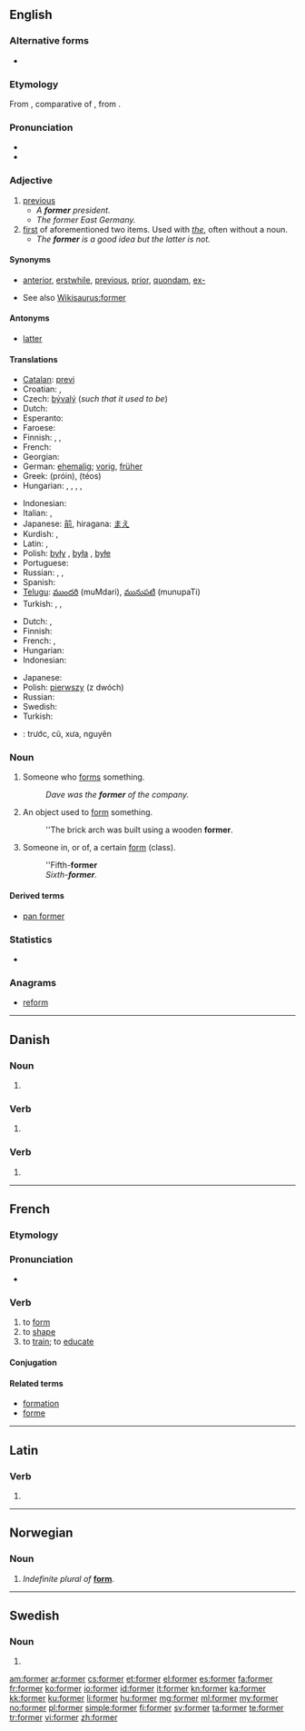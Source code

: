==English==

===Alternative forms===
* {{l|en|fmr}}

===Etymology===
From {{etyl|enm}} {{term|former|lang=enm}}, comparative of {{term|forme||first|lang=enm}}, from {{etyl|ang}} {{term|forma||first|lang=ang}}.

===Pronunciation===
* {{audio|en-us-former.ogg|Audio (US)}}
* {{rhymes|ɔː(r)mə(r)}}

===Adjective===
{{en-adj|-}}

# [[previous]]
#* ''A '''former''' president.''
#* ''The former East Germany.''
# [[first]] of aforementioned two items. Used with ''[[the]]'', often without a noun.
#* ''The '''former''' is a good idea but the latter is not.''

====Synonyms====
* {{sense|previous}} [[anterior]], [[erstwhile]], [[previous]], [[prior]], [[quondam]], [[ex-]]
* See also [[Wikisaurus:former]]

====Antonyms====
* [[latter]]

====Translations====
{{trans-top|previous}}
* [[Catalan]]: [[previ]]
* Croatian: {{t|hr|prethodni}},  {{t+|hr|bivši}}
* Czech: [[bývalý]] {{m}} (''such that it used to be'')
* Dutch: {{t-|nl|voormalig}}
* Esperanto: {{t-|eo|antaŭa|xs=Esperanto}}
* Faroese: {{t-|fo|fyrrverandi|xs=Faroese}}
* Finnish: {{t+|fi|edeltävä}}, {{t+|fi|edellinen}}, {{t+|fi|entinen}}
* French: {{t+|fr|précédent}}
* Georgian: {{t|ka|წინანდელი|tr=tsinandeli|sc=Geor}}
* German: [[ehemalig]]; [[vorig]], [[früher]]
* Greek: {{t+|el|πρώην}} (próin), {{t|el|τέως}} (téos)
* Hungarian: {{t+|hu|előző}}, {{t-|hu|előbbi}}, {{t+|hu|korábbi}}, {{t+|hu|egykori}}, {{t|hu|hajdani}}
{{trans-mid}}
* Indonesian: {{t+|id|mantan|xs=Indonesian}}
* Italian: {{t+|it|precedente}}, {{t+|it|anteriore}}
* Japanese: [[前]], hiragana: [[まえ]]
* Kurdish: {{ku-Arab|[[به‌رتر]]}}, {{ku-Arab|[[پێشو]]}}
* Latin: {{t|la|anterior|m|f}}, {{t|la|anterius|n}}
* Polish: [[były]] {{m}}, [[była]] {{f}}, [[byłe]] {{n}}
* Portuguese: {{t+|pt|anterior}}
* Russian: {{t+|ru|предыдущий|tr=predydúščij}}, {{t|ru|бывший|tr=bývšij}}, {{t|ru|прежний|tr=préžnij|sc=Cyrl}}
* Spanish: {{t+|es|anterior}}
* [[Telugu]]: [[ముందరి]] (muMdari), [[మునుపటి]] (munupaTi)
* Turkish: {{t+|tr|önce}},  {{t|tr|önceki}},  {{t+|tr|eski}}
{{trans-bottom}}

{{trans-top|first of aforementioned two items}}
* Dutch: {{t+|nl|deze}}, {{t-|nl|eerstgenoemde}}
* Finnish: {{t+|fi|ensimmäinen}}
* French: {{t+|fr|premier}}, {{t+|fr|celui-là}}
* Hungarian: {{t-|hu|előbbi}}
* Indonesian: {{t|id|terdahulu|xs=Indonesian}}
{{trans-mid}}
* Japanese: {{t-|ja|前者|R=zensha}}
* Polish: [[pierwszy]] (z dwóch)
* Russian: {{t+|ru|первый|tr=pérvyj}}
* Swedish: {{t|sv|föregående}}
* Turkish: {{t+|tr|ilk}}
{{trans-bottom}}

{{checktrans-top}}
* {{ttbc|vi}}: trước, cũ, xưa, nguyên
{{trans-bottom}}

===Noun===
{{en-noun}}

# Someone who [[form]]s something.
#: ''Dave was the '''former''' of the company.''
# An object used to [[form]] something.
#: ''The brick arch was built using a wooden '''former'''.
# {{chiefly|British|used in combinations}} Someone in, or of, a certain [[form]] (class).
#: ''Fifth-'''former'''
#: ''Sixth-'''former'''.''

====Derived terms====
* [[pan former]]

===Statistics===
* {{rank|minutes|appear|thoughts|661|former|twenty|lips|donations}}

===Anagrams===
* [[reform]]

----

==Danish==

===Noun===
{{infl|da|noun form|g=c}}

# {{form of|plural indefinite|form|lang=da}}

===Verb===
{{infl|da|verb form}}

# {{form of|present|forme|lang=da}}

===Verb===
{{infl|da|verb form|head=former ''or'' formér}}

# {{form of|imperative|formere|lang=da}}

----

==French==

===Etymology===
{{etyl|la|fr}} {{term|formo|formō|I form|lang=la}}

===Pronunciation===
* {{audio|Fr-former.ogg|Audio}}

===Verb===
{{fr-verb}}

# to [[form]] {{gloss|generic sense}}
# to [[shape]] {{gloss|to make into a certain shape}}
# to [[train]]; to [[educate]]

====Conjugation====
{{fr-conj-er|form|avoir}}

====Related terms====
* [[formation#French|formation]]
* [[forme#French|forme]]

----

==Latin==

===Verb===
{{la-verb-form|former}}

# {{conjugation of|formo|formō|1|s|pres|pass|sub|lang=la}}

----

==Norwegian==

===Noun===
{{infl|no|noun form}}

# ''Indefinite plural of'' '''[[form]]'''.

----

==Swedish==

===Noun===
{{infl|sv|noun form}}

# {{sv-noun-form-indef-pl|form}}

[[am:former]]
[[ar:former]]
[[cs:former]]
[[et:former]]
[[el:former]]
[[es:former]]
[[fa:former]]
[[fr:former]]
[[ko:former]]
[[io:former]]
[[id:former]]
[[it:former]]
[[kn:former]]
[[ka:former]]
[[kk:former]]
[[ku:former]]
[[li:former]]
[[hu:former]]
[[mg:former]]
[[ml:former]]
[[my:former]]
[[no:former]]
[[pl:former]]
[[simple:former]]
[[fi:former]]
[[sv:former]]
[[ta:former]]
[[te:former]]
[[tr:former]]
[[vi:former]]
[[zh:former]]